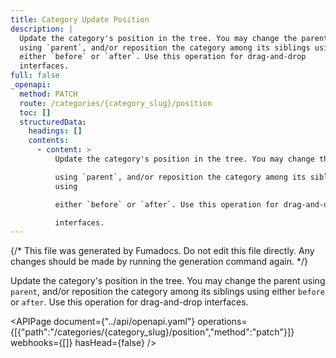 ```yaml
---
title: Category Update Position
description: |
  Update the category's position in the tree. You may change the parent
  using `parent`, and/or reposition the category among its siblings using
  either `before` or `after`. Use this operation for drag-and-drop
  interfaces.
full: false
_openapi:
  method: PATCH
  route: /categories/{category_slug}/position
  toc: []
  structuredData:
    headings: []
    contents:
      - content: >
          Update the category's position in the tree. You may change the parent

          using `parent`, and/or reposition the category among its siblings
          using

          either `before` or `after`. Use this operation for drag-and-drop

          interfaces.
---
```


{/* This file was generated by Fumadocs. Do not edit this file directly. Any changes should be made by running the generation command again. */}

Update the category's position in the tree. You may change the parent
using `parent`, and/or reposition the category among its siblings using
either `before` or `after`. Use this operation for drag-and-drop
interfaces.


<APIPage document={"../api/openapi.yaml"} operations={[{"path":"/categories/{category_slug}/position","method":"patch"}]} webhooks={[]} hasHead={false} />